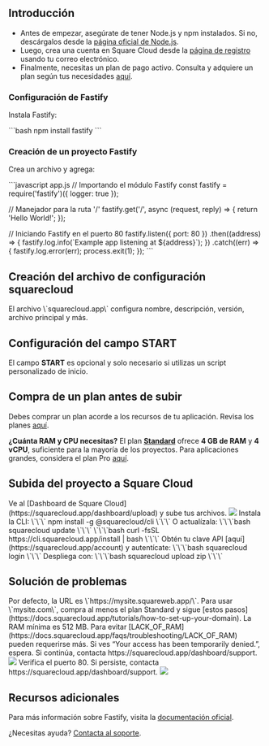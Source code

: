 ## Introducción

- Antes de empezar, asegúrate de tener Node.js y npm instalados. Si no, descárgalos desde la [página oficial de Node.js](https://nodejs.org/).
- Luego, crea una cuenta en Square Cloud desde la [página de registro](https://squarecloud.app/signup) usando tu correo electrónico.
- Finalmente, necesitas un plan de pago activo. Consulta y adquiere un plan según tus necesidades [aquí](https://squarecloud.app/plans).

### Configuración de Fastify

Instala Fastify:

\`\`\`bash
npm install fastify
\`\`\`

### Creación de un proyecto Fastify

Crea un archivo y agrega:

\`\`\`javascript app.js
// Importando el módulo Fastify
const fastify = require('fastify')({ logger: true });

// Manejador para la ruta '/'
fastify.get('/', async (request, reply) => {
  return 'Hello World!';
});

// Iniciando Fastify en el puerto 80
fastify.listen({ port: 80 })
  .then((address) => {
    fastify.log.info(\`Example app listening at \${address}\`);
  })
  .catch((err) => {
    fastify.log.error(err);
    process.exit(1);
  });
\`\`\`

## Creación del archivo de configuración squarecloud

<Card title="Aprende a crear el archivo de configuración para Square Cloud." icon="link" href="https://docs.squarecloud.app/getting-started/config-file">
El archivo \`squarecloud.app\` configura nombre, descripción, versión, archivo principal y más.
</Card>

## Configuración del campo START

El campo **START** es opcional y solo necesario si utilizas un script personalizado de inicio.

## Compra de un plan antes de subir

Debes comprar un plan acorde a los recursos de tu aplicación. Revisa los planes [aquí](https://squarecloud.app/plans).

<Note>**¿Cuánta RAM y CPU necesitas?** El plan **[Standard](https://squarecloud.app/pay/standard)** ofrece **4 GB de RAM** y **4 vCPU**, suficiente para la mayoría de los proyectos. Para aplicaciones grandes, considera el plan Pro [aquí](https://squarecloud.app/pay/pro).</Note>

## Subida del proyecto a Square Cloud

<Tabs>
  <Tab title="Subida desde el panel">
    Ve al [Dashboard de Square Cloud](https://squarecloud.app/dashboard/upload) y sube tus archivos.
    <Frame>
      <img src="/images/uploading.gif" style={{ borderRadius: "0.2rem" }} />
    </Frame>
  </Tab>
  <Tab title="Subida por CLI">
    <Steps>
      <Step title="Primer paso">
        Instala la CLI:
        \`\`\`
        npm install -g @squarecloud/cli
        \`\`\`
        O actualízala:
        <Tabs>
          <Tab title="Windows">
            \`\`\`bash
            squarecloud update
            \`\`\`
          </Tab>
          <Tab title="Linux, macOS y WSL">
            \`\`\`bash
            curl -fsSL https://cli.squarecloud.app/install | bash
            \`\`\`
          </Tab>
        </Tabs>
      </Step>
      <Step title="Segundo paso">
        Obtén tu clave API [aquí](https://squarecloud.app/account) y autentícate:
        \`\`\`bash
        squarecloud login
        \`\`\`
      </Step>
      <Step title="Tercer paso">
        Despliega con:
        \`\`\`bash
        squarecloud upload zip
        \`\`\`
      </Step>
    </Steps>
  </Tab>
</Tabs>

## Solución de problemas

<AccordionGroup>
  <Accordion title="Dominio personalizado" icon="globe" iconType="solid">
   Por defecto, la URL es \`https://mysite.squareweb.app/\`. Para usar \`mysite.com\`, compra al menos el plan Standard y sigue [estos pasos](https://docs.squarecloud.app/tutorials/how-to-set-up-your-domain).
  </Accordion>

  <Accordion title="RAM mínima necesaria" icon="memory" iconType="solid">
    La RAM mínima es 512 MB. Para evitar [LACK_OF_RAM](https://docs.squarecloud.app/faqs/troubleshooting/LACK_OF_RAM) pueden requerirse más.
  </Accordion>

  <Accordion title="Acceso temporalmente denegado" icon="ban" iconType="solid">
    Si ves “Your access has been temporarily denied.”, espera. Si continúa, contacta https://squarecloud.app/dashboard/support.
    <Frame>
      <img src="/images/articles/troubleshooting/temporarily-denied-access.png" style={{ borderRadius: "0.2rem" }} />
    </Frame>
  </Accordion>

  <Accordion title="El sitio tardó demasiado en responder" icon="clock" iconType="solid">
     Verifica el puerto 80. Si persiste, contacta https://squarecloud.app/dashboard/support.
    <Frame>
      <img src="/images/articles/troubleshooting/website-took-too-long-to-respond.png" style={{ borderRadius: "0.2rem" }} />
    </Frame>
  </Accordion>
</AccordionGroup>

## Recursos adicionales

Para más información sobre Fastify, visita la [documentación oficial](https://fastify.dev/).

¿Necesitas ayuda? [Contacta al soporte](/company/support).
